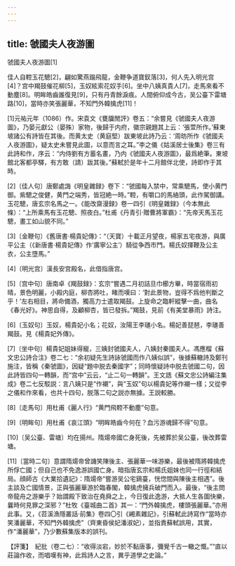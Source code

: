 ```yaml
---
---
---
```

title: 虢國夫人夜游圖
---



虢國夫人夜游圖[1]


佳人自鞚玉花驄[2]，翩如驚燕蹋飛龍，金鞭争道寶釵落[3]，何人先入明光宫[4]？宫中羯鼓催花柳[5]，玉奴絃索花奴手[6]。坐中八姨真貴人[7]，走馬來看不動塵[8]。明眸皓齒誰復見[9]，只有丹青餘淚痕。人間俯仰成今古，吴公臺下雷塘路[10]，當時亦笑張麗華，不知門外韓擒虎[11]！

[1]元祐元年（1086）作。宋袁文《甕牖閒評》卷五：“余嘗見《虢國夫人夜游圖》，乃晏元獻公（晏殊）家物，後歸于内府，徽宗親題其上云：‘張萱所作。’蘇東坡諸公有詩皆在其後。而黄太史（黄庭堅）跋東坡此詩乃云：‘周昉所作《虢國夫人夜游圖》，疑太史未嘗見此圖，以意而言之耳。”李之儀《姑溪居士後集》卷三有此詩和作，序云：“内侍劉有方蓄名畫，乃内《虢國夫人夜游圖》，最爲絶筆。東坡館北客都亭驛，有方敢（請）跋其後。”蘇軾於是年十二月館伴北使，詩即作于其時。

[2]〔佳人句〕唐鄭處誨《明皇雜録》卷下：“虢國每入禁中，常乘驄馬，使小黄門御。紫驄之俊健，黄門之端秀，皆冠絶一時。”鞚，有嚼口的馬絡頭，此作駕御講。玉花驄，唐玄宗名馬之一。《能改齋漫録》卷一四引《明皇雜録》（今本無此條）：“上所乘馬有玉花驄、照夜白。”杜甫《丹青引·贈曹將軍霸》：“先帝天馬玉花驄，畫工如山貌不同。”

[3]〔金鞭句〕《舊唐書·楊貴妃傳》：“（天寶）十載正月望夜，楊家五宅夜游，與廣平公主（《新唐書·楊貴妃傳》作‘廣寧公主’）騎從争西市門。楊氏奴揮鞭及公主衣，公主墮馬。”

[4]〔明光宫〕漢長安宫殿名，此借指唐宫。

[5]〔宫中句〕唐南卓《羯鼓録》：玄宗“嘗遇二月初詰旦巾櫛方畢，時當宿雨初晴，景色明麗，小殿内庭，柳杏將吐，睹而嘆曰：‘對此景物，豈得不爲他判斷之乎！’左右相目，將命備酒，獨高力士遣取羯鼓。上旋命之臨軒縱擊一曲，曲名《春光好》。神思自得，及顧柳杏，皆已發拆。”羯鼓，見前《有美堂暴雨》詩注。

[6]〔玉奴句〕玉奴，楊貴妃小名；花奴，汝陽王李璡小名。楊妃善琵琶，李璡善羯鼓。見《楊貴妃外傳》。

[7]〔坐中句〕楊貴妃姐妹得寵，三姨封虢國夫人，八姨封秦國夫人。馮應榴《蘇文忠公詩合注》卷二七：“余初疑先生詩詠虢國而作八姨似誤”，後據蘇轍詩及鄭刊施注，皆稱《秦虢圖》，因疑“題中脱去秦國字”；同時懷疑詩中脱去虢國二句，因此詩皆四句一轉韻，而“宫中”云云，“止二句一轉韻”。王文誥《蘇文忠公詩編注集成》卷二七反駁説：言八姨只是“作襯”，與“玉奴”句以楊貴妃等作襯一樣；又從李之儀和作來看，也共十四句，脱落二句之説亦無據。王説較勝。

[8]〔走馬句〕用杜甫《麗人行》“黄門飛鞚不動塵”句意。

[9]〔明眸句〕用杜甫《哀江頭》“明眸皓齒今何在？血污游魂歸不得”句意。

[10]〔吴公臺、雷塘〕均在揚州。隋煬帝國亡身死後，先被葬於吴公臺，後改葬雷塘。

[11]〔當時二句〕意謂隋煬帝曾譏笑陳後主、張麗華一味游樂，最後被隋將韓擒虎所俘亡國；但自己也不免逸游誤國亡身。暗指唐玄宗和楊氏姐妹也同一行徑和結局。顔師古《大業拾遺記》：隋煬帝“嘗游吴公宅鷄臺，恍惚間與陳後主相遇”。後主談及亡國情景，正與張麗華游於臨春閣，韓擒虎擁兵破門而入。最後，“後主問帝龍舟之游樂乎？始謂殿下致治在堯舜之上，今日復此逸游，大抵人生各圖快樂，曩時何見罪之深邪？”杜牧《臺城曲二首》其一：“門外韓擒虎，樓頭張麗華。”亦用此事。又，《苕溪漁隱叢話·前集》卷四〇引《緗素雜記》，引蘇軾此詩寫作“當時亦笑潘麗華，不知門外韓擒虎”（齊東昏侯妃潘淑妃），並指責蘇軾誤用，其實，作“潘麗華”，乃少數蘇集版本的誤刊。

【評箋】　紀批（卷二七）：“收得淡宕，妙於不黏唐事，彌覺千古一轍之慨。”“直以莊論作收，而唱嘆有神，此爲詩人之言，異乎道學之史論。”
